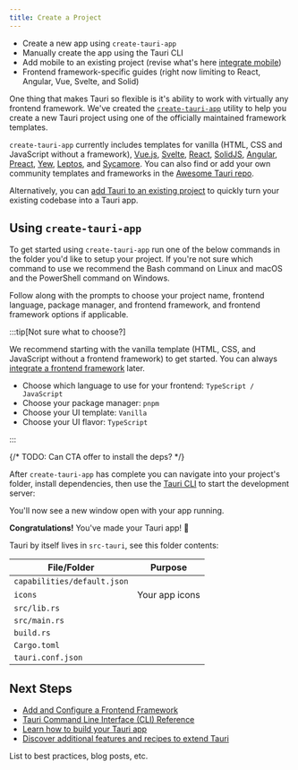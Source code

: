 ```yaml
---
title: Create a Project
---
```



<Stub>

- Create a new app using `create-tauri-app`
- Manually create the app using the Tauri CLI
- Add mobile to an existing project (revise what's here [integrate mobile](/guides/create/mobile))
- Frontend framework-specific guides (right now limiting to React, Angular, Vue, Svelte, and Solid)

</Stub>

One thing that makes Tauri so flexible is it's ability to work with virtually any frontend framework. We've created the [`create-tauri-app`](https://github.com/tauri-apps/create-tauri-app) utility to help you create a new Tauri project using one of the officially maintained framework templates.

`create-tauri-app` currently includes templates for vanilla (HTML, CSS and JavaScript without a framework), [Vue.js](https://vuejs.org), [Svelte](https://svelte.dev), [React](https://reactjs.org/), [SolidJS](https://www.solidjs.com/), [Angular](https://angular.io/), [Preact](https://preactjs.com/), [Yew](https://yew.rs/), [Leptos](https://github.com/leptos-rs/leptos), and [Sycamore](https://sycamore-rs.netlify.app/). You can also find or add your own community templates and frameworks in the [Awesome Tauri repo](https://github.com/tauri-apps/awesome-tauri).

Alternatively, you can [add Tauri to an existing project](/guides/create/existing-project) to quickly turn your existing codebase into a Tauri app.

## Using `create-tauri-app`

To get started using `create-tauri-app` run one of the below commands in the folder you'd like to setup your project. If you're not sure which command to use we recommend the Bash command on Linux and macOS and the PowerShell command on Windows.


<Cta />

Follow along with the prompts to choose your project name, frontend language, package manager, and frontend framework, and frontend framework options if applicable.

:::tip[Not sure what to choose?]

We recommend starting with the vanilla template (HTML, CSS, and JavaScript without a frontend framework) to get started. You can always [integrate a frontend framework](/guides/create/existing-project) later.

- Choose which language to use for your frontend: `TypeScript / JavaScript`
- Choose your package manager: `pnpm`
- Choose your UI template: `Vanilla`
- Choose your UI flavor: `TypeScript`

:::

{/* TODO: Can CTA offer to install the deps? */}

After `create-tauri-app` has complete you can navigate into your project's folder, install dependencies, then use the [Tauri CLI](/references/v2/cli) to start the development server:


<CommandTabs
	npm="cd my-tauri-app
    npm install
    npm run tauri dev"
	yarn="cd my-tauri-app
    yarn install
    yarn tauri dev"
	pnpm="cd my-tauri-app
    pnpm install
    pnpm tauri dev"
	cargo="cd my-tauri-app
    cargo tauri dev"
/>

You'll now see a new window open with your app running.

**Congratulations!** You've made your Tauri app! 🚀

Tauri by itself lives in `src-tauri`, see this folder contents:

| File/Folder                    | Purpose                                                                               |
| ------------------------------ | ------------------------------------------------------------------------------------- |
| `capabilities/default.json`    |                                                                                       |
| `icons`                        | Your app icons                                                                        |
| `src/lib.rs`                   |                                                                                       |
| `src/main.rs`                  |                                                                                       |
| `build.rs    `                 |                                                                                       |
| `Cargo.toml`                   |                                                                                       |
| `tauri.conf.json`              |                                                                                       |

## Next Steps

- [Add and Configure a Frontend Framework](/guides/frontend)
- [Tauri Command Line Interface (CLI) Reference](/references/v2/cli)
- [Learn how to build your Tauri app](/guides/build)
- [Discover additional features and recipes to extend Tauri](/features)

<Card title="Additional Resources" icon="document">

List to best practices, blog posts, etc.

</Card>
